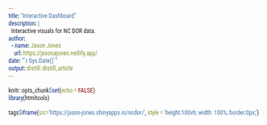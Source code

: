 ```yaml
---
title: "Interactive Dashboard"
description: |
  Interactive visuals for NC DOR data.
author:
  - name: Jason Jones 
    url: https://jasonajones.netlify.app/
date: "`r Sys.Date()`"
output: distill::distill_article
---
```


<link href="https://fonts.googleapis.com/css?family=Roboto+Condensed&display=swap" rel="stylesheet">
<style>* {font-size: 100%; font-family: Roboto Condensed, sans-serif;}</style>

```r
knitr::opts_chunk$set(echo = FALSE)
library(htmltools)
```

```r
tags$iframe(src='https://jason-jones.shinyapps.io/ncdor/', style = 'height:100vh; width: 100%; border:0px;')
```






